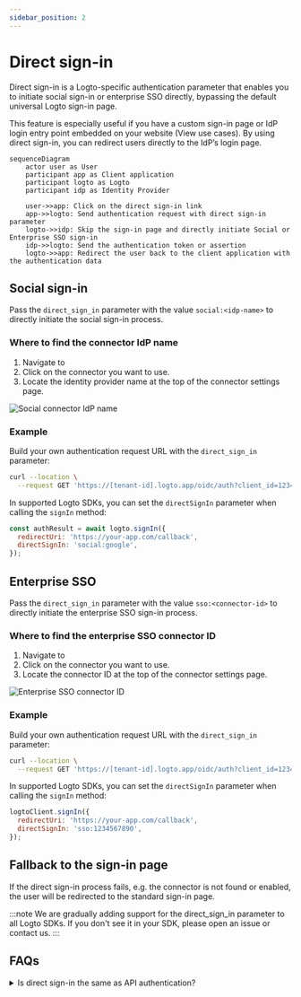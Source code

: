 ```yaml
---
sidebar_position: 2
---
```


# Direct sign-in

Direct sign-in is a Logto-specific authentication parameter that enables you to initiate social sign-in or enterprise SSO directly, bypassing the default universal Logto sign-in page.

This feature is especially useful if you have a custom sign-in page or IdP login entry point embedded on your website (View use cases). By using direct sign-in, you can redirect users directly to the IdP’s login page.

```mermaid
sequenceDiagram
    actor user as User
    participant app as Client application
    participant logto as Logto
    participant idp as Identity Provider

    user->>app: Click on the direct sign-in link
    app->>logto: Send authentication request with direct sign-in parameter
    logto->>idp: Skip the sign-in page and directly initiate Social or Enterprise SSO sign-in
    idp->>logto: Send the authentication token or assertion
    logto->>app: Redirect the user back to the client application with the authentication data
```

## Social sign-in

Pass the `direct_sign_in` parameter with the value `social:<idp-name>` to directly initiate the social sign-in process.

### Where to find the connector IdP name

1. Navigate to <CloudLink to="/connectors/social" />
2. Click on the connector you want to use.
3. Locate the identity provider name at the top of the connector settings page.

![Social connector IdP name](./assets/direct-sign-in-social-name.png)

### Example

Build your own authentication request URL with the `direct_sign_in` parameter:

```sh
curl --location \
  --request GET 'https://[tenant-id].logto.app/oidc/auth?client_id=1234567890&...&direct_sign_in=social:google'
```

In supported Logto SDKs, you can set the `directSignIn` parameter when calling the `signIn` method:

```javascript
const authResult = await logto.signIn({
  redirectUri: 'https://your-app.com/callback',
  directSignIn: 'social:google',
});
```

## Enterprise SSO

Pass the `direct_sign_in` parameter with the value `sso:<connector-id>` to directly initiate the enterprise SSO sign-in process.

### Where to find the enterprise SSO connector ID

1. Navigate to <CloudLink to="/enterprise-sso" />
2. Click on the connector you want to use.
3. Locate the connector ID at the top of the connector settings page.

![Enterprise SSO connector ID](./assets/direct-sign-in-enterprise-sso.png)

### Example

Build your own authentication request URL with the `direct_sign_in` parameter:

```sh
curl --location \
  --request GET 'https://[tenant-id].logto.app/oidc/auth?client_id=1234567890&...&direct_sign_in=sso:1234567890'
```

In supported Logto SDKs, you can set the `directSignIn` parameter when calling the `signIn` method:

```javascript
logtoClient.signIn({
  redirectUri: 'https://your-app.com/callback',
  directSignIn: 'sso:1234567890',
});
```

## Fallback to the sign-in page

If the direct sign-in process fails, e.g. the connector is not found or enabled, the user will be redirected to the standard sign-in page.

:::note
We are gradually adding support for the direct_sign_in parameter to all Logto SDKs. If you don't see it in your SDK, please open an issue or contact us.
:::

## FAQs

<details>
  <summary>Is direct sign-in the same as API authentication?</summary>

No, direct sign-in is a user flow parameter that allows you to skip the default Logto sign-in page and redirect users directly to the social or enterprise SSO provider's login page. Unlike API based authentication, user still needs to be first redirected to the Logto authentication endpoint to initiate the sign-in process.

</details>
